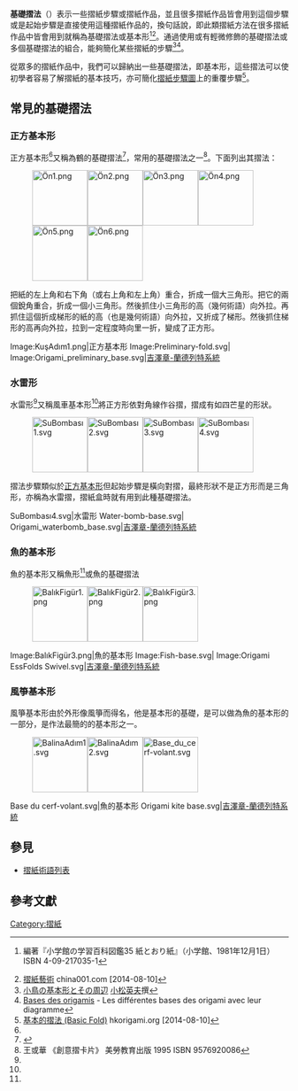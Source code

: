 {{File|zh-hans=Origami_Bases_zh-hans.svg|zh-hant=Origami_Bases_zh-hant.svg|thumb|350px|right|desc=常見的基礎摺法，由左至右由上而下分別為：風箏基本形、魚基本形、鶴基本形、蛙基本形、正方基本形和水雷形}}
'''基礎摺法'''（{{lang-ja|基本形}}）表示一些摺紙步驟或摺紙作品，並且很多摺紙作品皆會用到這個步驟或是起始步驟是直接使用這種摺紙作品的，換句話說，即此類摺紙方法在很多摺紙作品中皆會用到就稱為基礎摺法或基本形<ref name="kamitoorigami">{{tsl|ja|笠原邦彦|笠原邦彦}}編著『小学館の学習百科図鑑35 紙とおり紙』（小学館、1981年12月1日）ISBN 4-09-217035-1</ref><ref>[http://www.china001.com/show_hdr.php?xname=PPDDMV0&dname=KS5M741&xpos=4 摺紙藝術] {{webarchive|url=https://web.archive.org/web/20150923202840/http://www.china001.com/show_hdr.php?xname=PPDDMV0&dname=KS5M741&xpos=4 |date=2015-09-23 }} china001.com [2014-08-10]</ref>。通過使用或有輕微修飾的基礎摺法或多個基礎摺法的組合，能夠簡化某些摺紙的步驟<ref>[http://d.hatena.ne.jp/origami/20090131/littlebirdbase 小鳥の基本形とその周辺] {{Wayback|url=http://d.hatena.ne.jp/origami/20090131/littlebirdbase |date=20140816094534 }}  [[小松英夫|小松英夫]]撰</ref><ref>[http://www.chine-culture.com/origami/base.php Bases des origamis] {{Wayback|url=http://www.chine-culture.com/origami/base.php |date=20140812210027 }} - Les différentes bases des origami avec leur diagramme</ref>。

從眾多的摺紙作品中，我們可以歸納出一些基礎摺法，即基本形，這些摺法可以使初學者容易了解摺紙的基本技巧，亦可簡化[[摺紙步驟圖|摺紙步驟圖]]上的重覆步驟<ref name="Basic Fold">[http://hkorigami.org/basicfold.html 基本的摺法 (Basic Fold)] {{Wayback|url=http://hkorigami.org/basicfold.html |date=20140812223948 }} hkorigami.org [2014-08-10]</ref>。

== 常見的基礎摺法 ==
=== 正方基本形 ===
正方基本形<ref name="kamitoorigami"/>又稱為鶴的基礎摺法<ref name="957-6080258">{{cite book | title=好玩的摺紙 | publisher=愛智 | year=1992|isbn=9576080258}}</ref>，常用的基礎摺法之一<ref>王或華 《創意摺卡片》 美勞教育出版 1995 ISBN 9576920086</ref>。下面列出其摺法：
:[[File:Ön1.png|x100px]][[File:Ön2.png|x100px]][[File:Ön3.png|x100px]][[File:Ön4.png|x100px]][[File:Ön5.png|x100px]][[File:Ön6.png|x100px]]
把紙的左上角和右下角（或右上角和左上角）重合，折成一個大三角形。把它的兩個銳角重合，折成一個小三角形。然後抓住小三角形的高（幾何術語）向外拉。再抓住這個折成梯形的紙的高（也是幾何術語）向外拉，又折成了梯形。然後抓住梯形的高再向外拉，拉到一定程度時向里一折，變成了正方形。
<gallery>
Image:KuşAdım1.png|正方基本形
Image:Preliminary-fold.svg|
Image:Origami_preliminary_base.svg|[[吉澤章-蘭德列特系統|吉澤章-蘭德列特系統]]
</gallery>

=== 水雷形 ===
水雷形<ref name="Basic Fold"/>又稱風車基本形<ref name="kamitoorigami"/>將正方形依對角線作谷摺，摺成有如四芒星的形狀。
:[[File:SuBombası1.svg|x100px]][[File:SuBombası2.svg|x100px]][[File:SuBombası3.svg|x100px]][[File:SuBombası4.svg|x100px]]
摺法步驟類似於[[#正方基本形|正方基本形]]但起始步驟是橫向對摺，最終形狀不是正方形而是三角形，亦稱為水雷摺，摺紙盒時就有用到此種基礎摺法。
<gallery>
SuBombası4.svg|水雷形
Water-bomb-base.svg|
Origami_waterbomb_base.svg|[[吉澤章-蘭德列特系統|吉澤章-蘭德列特系統]]
</gallery>

=== 魚的基本形 ===
魚的基本形又稱魚形<ref name="Basic Fold"/>或魚的基礎摺法
:[[File:BalıkFigür1.png|x100px]][[File:BalıkFigür2.png|x100px]][[File:BalıkFigür3.png|x100px]]
<gallery>
Image:BalıkFigür3.png|魚的基本形
Image:Fish-base.svg|
Image:Origami EssFolds Swivel.svg|[[吉澤章-蘭德列特系統|吉澤章-蘭德列特系統]]
</gallery>

=== 風箏基本形 ===
風箏基本形由於外形像風箏而得名，他是基本形的基礎，是可以做為魚的基本形的一部分，是作法最簡的的基本形之一。
:[[File:BalinaAdım1.svg|x100px]][[File:BalinaAdım2.svg|x100px]][[File:Base_du_cerf-volant.svg|100px]]
<gallery>
Base du cerf-volant.svg|魚的基本形
Origami kite base.svg|[[吉澤章-蘭德列特系統|吉澤章-蘭德列特系統]]
</gallery>

== 參見 ==
{{Commons category|Origami base}}
*[[摺紙術語列表|摺紙術語列表]]

== 參考文獻 ==
{{reflist|2}}

{{摺紙}}

[[Category:摺紙|Category:摺紙]]